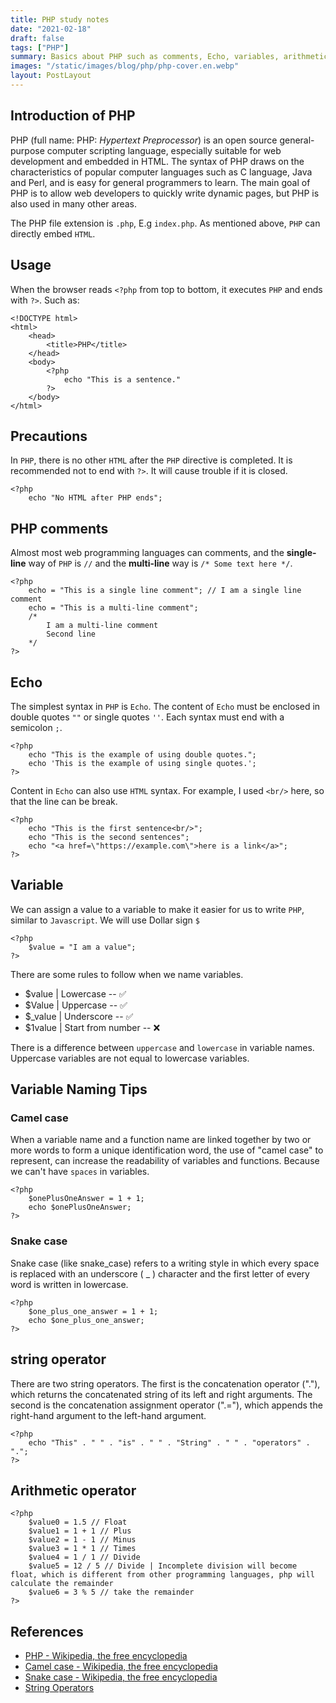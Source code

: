 ```yaml
---
title: PHP study notes
date: "2021-02-18"
draft: false
tags: ["PHP"]
summary: Basics about PHP such as comments, Echo, variables, arithmetic operators
images: "/static/images/blog/php/php-cover.en.webp"
layout: PostLayout
---
```


## Introduction of PHP

PHP (full name: PHP: _Hypertext Preprocessor_) is an open source general-purpose computer scripting language, especially suitable for web development and embedded in HTML. The syntax of PHP draws on the characteristics of popular computer languages such as C language, Java and Perl, and is easy for general programmers to learn. The main goal of PHP is to allow web developers to quickly write dynamic pages, but PHP is also used in many other areas.

The PHP file extension is `.php`, E.g `index.php`. As mentioned above, `PHP` can directly embed `HTML`.

## Usage

When the browser reads `<?php` from top to bottom, it executes `PHP` and ends with `?>`. Such as:

```php:Hello-word.php
<!DOCTYPE html>
<html>
    <head>
        <title>PHP</title>
    </head>
    <body>
        <?php
            echo "This is a sentence."
        ?>
    </body>
</html>
```

## Precautions

In `PHP`, there is no other `HTML` after the `PHP` directive is completed. It is recommended not to end with `?>`. It will cause trouble if it is closed.

```php:Hello-word.php
<?php
    echo "No HTML after PHP ends";

```

## PHP comments

Almost most web programming languages can comments, and the **single-line** way of `PHP` is `//` and the **multi-line** way is `/* Some text here */`.

```php:Hello-word.php
<?php
    echo = "This is a single line comment"; // I am a single line comment
    echo = "This is a multi-line comment";
    /*
        I am a multi-line comment
        Second line
    */
?>
```

## Echo

The simplest syntax in `PHP` is `Echo`. The content of `Echo` must be enclosed in double quotes `""` or single quotes `''`. Each syntax must end with a semicolon `;`.

```php:Hello-word.php
<?php
    echo "This is the example of using double quotes.";
    echo 'This is the example of using single quotes.';
?>
```

Content in `Echo` can also use `HTML` syntax. For example, I used `<br/>` here, so that the line can be break.

```php:Hello-word.php
<?php
    echo "This is the first sentence<br/>";
    echo "This is the second sentences";
    echo "<a href=\"https://example.com\">here is a link</a>";
?>
```

## Variable

We can assign a value to a variable to make it easier for us to write `PHP`, similar to `Javascript`. We will use Dollar sign `$`

```php:Hello-word.php
<?php
    $value = "I am a value";
?>
```

There are some rules to follow when we name variables.

-   $value | Lowercase -- ✅
-   $Value | Uppercase -- ✅
-   $\_value | Underscore -- ✅
-   $1value | Start from number -- ❌

There is a difference between `uppercase` and `lowercase` in variable names. Uppercase variables are not equal to lowercase variables.

## Variable Naming Tips

### Camel case

When a variable name and a function name are linked together by two or more words to form a unique identification word, the use of "camel case" to represent, can increase the readability of variables and functions. Because we can't have `spaces` in variables.

```php:Hello-word.php
<?php
    $onePlusOneAnswer = 1 + 1;
    echo $onePlusOneAnswer;
?>
```

### Snake case

Snake case (like snake_case) refers to a writing style in which every space is replaced with an underscore ( \_ ) character and the first letter of every word is written in lowercase.

```php:Hello-word.php
<?php
    $one_plus_one_answer = 1 + 1;
    echo $one_plus_one_answer;
?>
```

## string operator

There are two string operators. The first is the concatenation operator ("."), which returns the concatenated string of its left and right arguments. The second is the concatenation assignment operator (".="), which appends the right-hand argument to the left-hand argument.

```php:Hello-word.php
<?php
    echo "This" . " " . "is" . " " . "String" . " " . "operators" . ".";
?>
```

## Arithmetic operator

```php:Hello-word.php
<?php
    $value0 = 1.5 // Float
    $value1 = 1 + 1 // Plus
    $value2 = 1 - 1 // Minus
    $value3 = 1 * 1 // Times
    $value4 = 1 / 1 // Divide
    $value5 = 12 / 5 // Divide | Incomplete division will become float, which is different from other programming languages, php will calculate the remainder
    $value6 = 3 % 5 // take the remainder
?>
```

## References

-   [PHP - Wikipedia, the free encyclopedia](https://en.wikipedia.org/wiki/PHP)
-   [Camel case - Wikipedia, the free encyclopedia](https://en.wikipedia.org/wiki/Camel_case)
-   [Snake case - Wikipedia, the free encyclopedia](https://en.wikipedia.org/wiki/Snake_case)
-   [String Operators](https://www.php.net/manual/en/language.operators.string.php)

